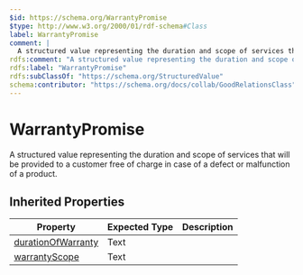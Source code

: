 ```yaml
---
$id: https://schema.org/WarrantyPromise
$type: http://www.w3.org/2000/01/rdf-schema#Class
label: WarrantyPromise
comment: |
  A structured value representing the duration and scope of services that will be provided to a customer free of charge in case of a defect or malfunction of a product.
rdfs:comment: "A structured value representing the duration and scope of services that will be provided to a customer free of charge in case of a defect or malfunction of a product."
rdfs:label: "WarrantyPromise"
rdfs:subClassOf: "https://schema.org/StructuredValue"
schema:contributor: "https://schema.org/docs/collab/GoodRelationsClass"
---
```


# WarrantyPromise

A structured value representing the duration and scope of services that will be provided to a customer free of charge in case of a defect or malfunction of a product.

## Inherited Properties

| Property | Expected Type | Description |
| --- | --- | --- |
| [durationOfWarranty](https://schema.org/durationOfWarranty) | Text |  |
| [warrantyScope](https://schema.org/warrantyScope) | Text |  |
